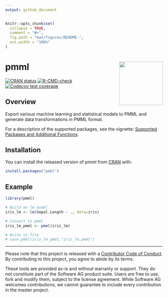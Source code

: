 ```yaml
---
output: github_document
---
```


<!-- README.md is generated from README.Rmd. Please edit that file -->

```r
knitr::opts_chunk$set(
  collapse = TRUE,
  comment = "#>",
  fig.path = "man/figures/README-",
  out.width = "100%"
)
```
# pmml <a href='https://CRAN.R-project.org/package=pmml'><img src='man/figures/logo3.png' align="right" height="139" /></a>

<!-- badges: start -->
[![CRAN status](https://www.r-pkg.org/badges/version/pmml)](https://cran.r-project.org/package=pmml)
[![R-CMD-check](https://github.com/SoftwareAG/r-pmml/workflows/R-CMD-check/badge.svg)](https://github.com/SoftwareAG/r-pmml/actions)
[![Codecov test coverage](https://codecov.io/gh/SoftwareAG/r-pmml/branch/master/graph/badge.svg)](https://app.codecov.io/gh/SoftwareAG/r-pmml?branch=master)
<!-- badges: end -->

## Overview

Export various machine learning and statistical models to PMML and generate data transformations in PMML format.

For a description of the supported packages, see the vignette: [Supported Packages and Additional Functions](https://open-source.softwareag.com/r-pmml/articles/packages_and_functions.html).

## Installation

You can install the released version of pmml from [CRAN](https://CRAN.R-project.org/package=pmml) with:

``` r
install.packages("pmml")
```

## Example

```r
library(pmml)

# Build an lm model
iris_lm <- lm(Sepal.Length ~ ., data=iris)

# Convert to pmml
iris_lm_pmml <- pmml(iris_lm)

# Write to file
# save_pmml(iris_lm_pmml,"iris_lm.pmml")
```

---
Please note that this project is released with a [Contributor Code of Conduct](https://github.com/SoftwareAG/r-pmml/blob/master/.github/CODE_OF_CONDUCT.md). By contributing to this project, you agree to abide by its terms.


These tools are provided as-is and without warranty or support. They do not constitute part of the Software AG product suite. Users are free to use, fork and modify them, subject to the license agreement. While Software AG welcomes contributions, we cannot guarantee to include every contribution in the master project.
